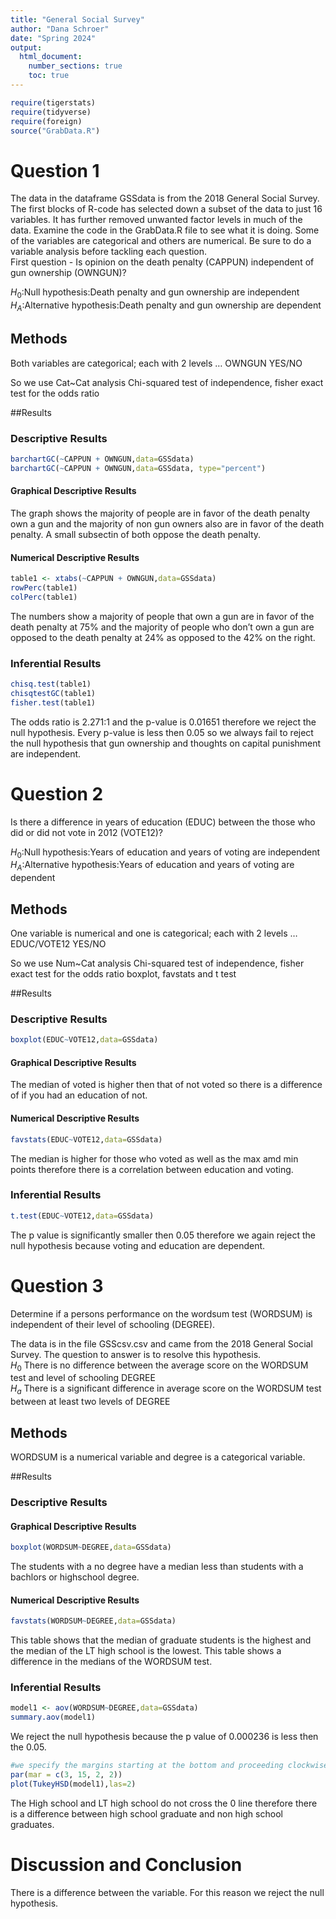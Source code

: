 ```yaml
---
title: "General Social Survey"
author: "Dana Schroer"
date: "Spring 2024"
output: 
  html_document:
    number_sections: true
    toc: true
---
```



```r
require(tigerstats)
require(tidyverse)
require(foreign)
source("GrabData.R")
```




#  Question 1

<!--In this section you explain what you are trying to show.  Where did the data come from?  What is the research or other question you are trying to answer?!-->

The data in the dataframe GSSdata is from the 2018 General Social Survey. The first blocks of R-code has selected down a subset of the data to just 16 variables. It has further removed unwanted factor levels in much of the data. Examine the code in the GrabData.R file to see what it is doing. Some of the variables are categorical and others are numerical. Be sure to do a variable analysis before tackling each question.  
First question - Is opinion on the death penalty (CAPPUN) independent of gun ownership (OWNGUN)?

$H_0$:Null hypothesis:Death penalty and gun ownership are independent  
$H_A$:Alternative hypothesis:Death penalty and gun ownership are dependent

## Methods

<!--Decide on your methods:  use "variable analysis" or other appropriate descriptors.  Make sure to choose at least one graphical method and at least one numerical method.!-->

Both variables are categorical; each with 2 levels ... OWNGUN YES/NO

So we use  Cat~Cat analysis
Chi-squared test of independence, fisher exact test for the odds ratio


##Results

<!--Divide this section into two sub-sections:  One for your descriptive  results and one for your inferential results.!-->

### Descriptive Results
```r
barchartGC(~CAPPUN + OWNGUN,data=GSSdata)
barchartGC(~CAPPUN + OWNGUN,data=GSSdata, type="percent")

```

#### Graphical Descriptive Results

<!--Graphical results here.  Make sure to show your code.  Provide appropriate labels for axes, giving units if possible, and provide a good title for the graph, too.  Use the graphical results to describe the patterns if any that exist in the data as focused toward the research question!-->

The graph shows the majority of people are in favor of the death penalty own a gun and the majority of non gun owners also are in favor of the death penalty. A small subsectin of both oppose the death penalty.

#### Numerical Descriptive Results

<!--Numerical results go here. Use the numerical results to describe the patterns if any that exist in the data as focused toward the research question!-->
```r
table1 <- xtabs(~CAPPUN + OWNGUN,data=GSSdata)
rowPerc(table1)
colPerc(table1)
```

The numbers show a majority of people that own a gun are in favor of the death penalty at 75% and the majority of people who don't own a gun are opposed to the death penalty at 24% as opposed to the 42% on the right.

### Inferential Results

<!--State hypothesis clearly.  Make sure your discussion of the inferential test covers all the aspects that the test output produces, such as test statistic, p-value etc.  Make a decision about the null hypothesis, explain the assumptions on which the selected test/procedure was based, and why the chosen procedure satisfys the assumptions and is appropriate to answer the research question!-->


```r
chisq.test(table1)
chisqtestGC(table1)
fisher.test(table1)
```

The odds ratio is 2.271:1 and the p-value is 0.01651 therefore we reject the null hypothesis. Every p-value is less then 0.05 so we always fail to reject the null hypothesis that gun ownership and thoughts on capital punishment are independent.

#  Question 2

<!--In this section you explain what you are trying to show.  Where did the data come from?  What is the research or other question you are trying to answer?!-->

Is there a difference in years of education (EDUC) between the those who did or did not vote in 2012 (VOTE12)?

$H_0$:Null hypothesis:Years of education and years of voting are independent  
$H_A$:Alternative hypothesis:Years of education and years of voting are dependent

## Methods

<!--Decide on your methods:  use "variable analysis" or other appropriate descriptors.  Make sure to choose at least one graphical method and at least one numerical method.!-->

One variable is numerical and one is categorical; each with 2 levels ... EDUC/VOTE12 YES/NO

So we use  Num~Cat analysis
Chi-squared test of independence, fisher exact test for the odds ratio  boxplot, favstats and t test

##Results

<!--Divide this section into two sub-sections:  One for your descriptive  results and one for your inferential results.!-->

### Descriptive Results
```r
boxplot(EDUC~VOTE12,data=GSSdata)
```

#### Graphical Descriptive Results

<!--Graphical results here.  Make sure to show your code.  Provide appropriate labels for axes, giving units if possible, and provide a good title for the graph, too.  Use the graphical results to describe the patterns if any that exist in the data as focused toward the research question!-->

The median of voted is higher then that of not voted so there is a difference of if you had an education of not.  

#### Numerical Descriptive Results

<!--Numerical results go here. Use the numerical results to describe the patterns if any that exist in the data as focused toward the research question!-->
```r
favstats(EDUC~VOTE12,data=GSSdata)
```

The median is higher for those who voted as well as the max amd min points therefore there is a correlation between education and voting.

### Inferential Results

<!--State hypothesis clearly.  Make sure your discussion of the inferential test covers all the aspects that the test output produces, such as test statistic, p-value etc.  Make a decision about the null hypothesis, explain the assumptions on which the selected test/procedure was based, and why the chosen procedure satisfys the assumptions and is appropriate to answer the research question!-->

```r
t.test(EDUC~VOTE12,data=GSSdata)
```

The p value is significantly smaller then 0.05 therefore we again reject the null hypothesis because voting and education are dependent.  

#  Question 3

<!--In this section you explain what you are trying to show.  Where did the data come from?  What is the research or other question you are trying to answer?!-->

Determine if a persons performance on the wordsum test (WORDSUM) is independent of their level of schooling (DEGREE).

The data is in the file GSScsv.csv and came from the 2018 General Social Survey.  The question to answer is to resolve this hypothesis.  
$H_0$ There is no difference between the average score on the WORDSUM test and level of schooling DEGREE    
$H_a$ There is a significant difference in average score on the WORDSUM test between at least two levels of DEGREE   

## Methods

<!--Decide on your methods:  use "variable analysis" or other appropriate descriptors.  Make sure to choose at least one graphical method and at least one numerical method.!-->

WORDSUM is a numerical variable and degree is a categorical variable.

##Results

<!--Divide this section into two sub-sections:  One for your descriptive  results and one for your inferential results.!-->


### Descriptive Results

#### Graphical Descriptive Results

<!--Graphical results here.  Make sure to show your code.  Provide appropriate labels for axes, giving units if possible, and provide a good title for the graph, too.  Use the graphical results to describe the patterns if any that exist in the data as focused toward the research question!-->

```r
boxplot(WORDSUM~DEGREE,data=GSSdata)
```

The students with a no degree have a median less than students with a bachlors or highschool degree.

#### Numerical Descriptive Results

<!--Numerical results go here. Use the numerical results to describe the patterns if any that exist in the data as focused toward the research question!-->
```r
favstats(WORDSUM~DEGREE,data=GSSdata)
```

This table shows that the median of graduate students is the highest and the median of the LT high school is the lowest. This table shows a difference in the medians of the WORDSUM test.

### Inferential Results

<!--State hypothesis clearly.  Make sure your discussion of the inferential test covers all the aspects that the test output produces, such as test statistic, p-value etc.  Make a decision about the null hypothesis, explain the assumptions on which the selected test/procedure was based, and why the chosen procedure satisfys the assumptions and is appropriate to answer the research question!-->
```r
model1 <- aov(WORDSUM~DEGREE,data=GSSdata)
summary.aov(model1)
```

We reject the null hypothesis because the p value of 0.000236 is less then the 0.05.

```r
#we specify the margins starting at the bottom and proceeding clockwise - thus 8.7 is the left side margin to hold the names of the factors
par(mar = c(3, 15, 2, 2))
plot(TukeyHSD(model1),las=2)
```

The High school and LT high school do not cross the 0 line therefore there is a difference between high school graduate and non high school graduates.

# Discussion and Conclusion

<!--Discussion and conclusion here.  If you found a relationship be sure to consider whether the relationship occurs because one of the variavbles causes the other, or whether they perhasps are related for some other reason.  Watch the chapter 6 videos from the GeorgeTown videos collection.!-->

There is a difference between the variable. For this reason we reject the null hypothesis. 
